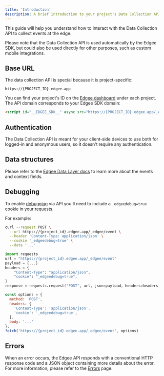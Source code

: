 ```yaml
---
title: 'Introduction'
description: A brief introduction to your project's Data Collection API.
---
```



<EdgeeSdk />

This guide will help you understand how to interact with the Data Collection API to 
collect events at the edge.

Please note that the Data Collection API is used automatically by the Edgee SDK, but could also
be used directly for other purposes, such as custom mobile integrations.


## Base URL

The data collection API is special because it is project-specific:

```
https://{PROJECT_ID}.edgee.app
```

You can find your project's ID on the [Edgee dashboard](https://www.edgee.cloud/me) under each project.
The API domain corresponds to your Edgee SDK domain:

```html
<script id="__EDGEE_SDK__" async src="https://{PROJECT_ID}.edgee.app/_edgee/sdk.js"></script>
```

## Authentication

The Data Collection API is meant for your client-side devices to use both for
logged-in and anonymous users, so it doesn't require any authentication.

## Data structures

Please refer to the [Edgee Data Layer docs](/services/data-collection/data-layer) to learn more about the events and context fields.

## Debugging

To enable [debugging](/getting-started/debugging) via API you'll need to include a `_edgeedebug=true` cookie
in your requests.

For example:

<CodeGroup>

```bash curl {4}
curl --request POST \
  --url https://{project_id}.edgee.app/_edgee/event \
  --header 'Content-Type: application/json' \
  --cookie '_edgeedebug=true' \
  --data '...'
```

```python python {6}
import requests
url = "https://{project_id}.edgee.app/_edgee/event"
payload = {...}
headers = {
    "Content-Type": "application/json",
    "cookie": "_edgeedebug=true",
}
response = requests.request("POST", url, json=payload, headers=headers)
```

```javascript JavaScript {5}
const options = {
  method: 'POST',
  headers: {
    'Content-Type': 'application/json',
    'cookie': '_edgeedebug=true',
  },
  body: '...'
};
fetch('https://{project_id}.edgee.app/_edgee/event', options)
```

</CodeGroup>

## Errors

When an error occurs, the Edgee API responds with a conventional HTTP response code and a JSON object containing more 
details about the error. For more information, please refer to the [Errors](../errors) page.

